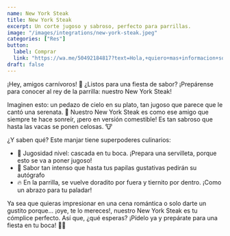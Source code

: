 ```yaml
---
name: New York Steak
title: New York Steak
excerpt: Un corte jugoso y sabroso, perfecto para parrillas.
image: "/images/integrations/new-york-steak.jpeg"
categories: ["Res"]
button:
  label: Comprar
  link: "https://wa.me/50492184817?text=Hola,+quiero+mas+informacion+sobre+el+New+York+Steak."
draft: false
---
```

¡Hey, amigos carnívoros! 🥩 ¿Listos para una fiesta de sabor? ¡Prepárense para conocer al rey de la parrilla: nuestro New York Steak!

Imaginen esto: un pedazo de cielo en su plato, tan jugoso que parece que le cantó una serenata. 🎵 Nuestro New York Steak es como ese amigo que siempre te hace sonreír, ¡pero en versión comestible! Es tan sabroso que hasta las vacas se ponen celosas. 🐮

¿Y saben qué? Este manjar tiene superpoderes culinarios:

- 🌊 Jugosidad nivel: cascada en tu boca. ¡Prepara una servilleta, porque esto se va a poner jugoso!
- 💪 Sabor tan intenso que hasta tus papilas gustativas pedirán su autógrafo
- 🔥 En la parrilla, se vuelve doradito por fuera y tiernito por dentro. ¡Como un abrazo para tu paladar!

Ya sea que quieras impresionar en una cena romántica o solo darte un gustito porque... ¡oye, te lo mereces!, nuestro New York Steak es tu cómplice perfecto. Así que, ¿qué esperas? ¡Pídelo ya y prepárate para una fiesta en tu boca! 🎉🥩
